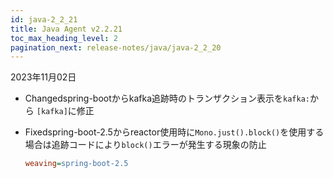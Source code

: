 ```yaml
---
id: java-2_2_21
title: Java Agent v2.2.21
toc_max_heading_level: 2
pagination_next: release-notes/java/java-2_2_20
---
```


2023年11月02日

- <Status>Changed</Status>spring-bootからkafka追跡時のトランザクション表示を<code>kafka:</code>から <code>[kafka]</code>に修正

- <Status>Fixed</Status>spring-boot-2.5からreactor使用時に<code>Mono.just().block()</code>を使用する場合は追跡コードにより<code>block()</code>エラーが発生する現象の防止

  ```ini title='whatap.conf'
  weaving=spring-boot-2.5
  ```
